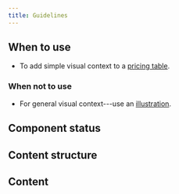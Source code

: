 ```yaml
---
title: Guidelines
---
```



<ReactExample exampleId="FeatureIcon" />

## When to use

- To add simple visual context to a [pricing table](/components/structure/pricingtable/).

### When not to use

- For general visual context---use an [illustration](/components/visuals/illustration/).

## Component status

<ComponentStatus component="FeatureIcon" />

## Content structure

<FigmaFile
  file="4QJZqvBvRrLu6t9mwObCkA"
  node="255%3A1549"
  alt="Icon: shows the icon and it's best to pass through the feature name."
/>

## Content

<ShortNonvisualSnippet version={2} visual="icon" associated="feature" />
